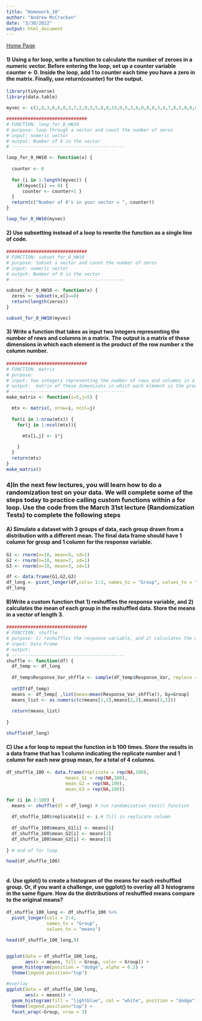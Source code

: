 ```yaml
---
title: "Homework_10"
author: "Andrew McCracken"
date: "3/30/2022"
output: html_document
---
```


[Home Page](index.html)

#### **1) Using a for loop, write a function to calculate the number of zeroes in a numeric vector. Before entering the loop, set up a counter variable counter <- 0. Inside the loop, add 1 to counter each time you have a zero in the matrix. Finally, use return(counter) for the output.**
```r
library(tidyverse)
library(data.table)

myvec <- c(1,0,3,0,6,0,3,7,2,0,3,5,8,0,33,0,5,2,6,0,0,0,3,4,7,8,5,0,0,6)

##############################
# FUNCTION: loop_for_0_HW10
# purpose: loop through a vector and count the number of zeros
# input: numeric vector
# output: Number of 0 in the vector 
# ------------------------------------------

loop_for_0_HW10 <- function(x) {
  
  counter <- 0
  
  for (i in 1:length(myvec)) {
    if(myvec[i] == 0) {
      counter <- counter+1 }
  }
  return(c("Number of 0's in your vector = ", counter))
}

loop_for_0_HW10(myvec)
```

#### **2) Use subsetting instead of a loop to rewrite the function as a single line of code.**
```r
##############################
# FUNCTION: subset_for_0_HW10
# purpose: Subset a vector and count the number of zeros
# input: numeric vector
# output: Number of 0 in the vector 
# ------------------------------------------

subset_for_0_HW10 <- function(x) {
  zeros <- subset(x,x[]==0)
  return(length(zeros))
}

subset_for_0_HW10(myvec)
```


#### **3) Write a function that takes as input two integers representing the number of rows and columns in a matrix. The output is a matrix of these dimensions in which each element is the product of the row number x the column number.**

```r
##############################
# FUNCTION: matrix
# purpose: 
# input: two integers representing the number of rows and columns in a matrix
# output:  matrix of these dimensions in which each element is the product of the row number x the column numbe
# ------------------------------------------
make_matrix <- function(i=5,j=5) {

  mtx <- matrix(, nrow=i, ncol=j)
  
  for(i in 1:nrow(mtx)) {
    for(j in 1:ncol(mtx)){
      
      mtx[i,j] <- i*j

    }
  }
  return(mtx)
}
make_matrix()
```

### **4)In the next few lectures, you will learn how to do a randomization test on your data. We will complete some of the steps today to practice calling custom functions within a for loop. Use the code from the March 31st lecture (Randomization Tests) to complete the following steps**

#### **A) Simulate a dataset with 3 groups of data, each group drawn from a distribution with a different mean. The final data frame should have 1 column for group and 1 column for the response variable.**

```r
G1 <- rnorm(n=10, mean=5, sd=1)
G2 <- rnorm(n=10, mean=7, sd=1)
G3 <- rnorm(n=10, mean=3, sd=1)

df <- data.frame(G1,G2,G3)
df_long <- pivot_longer(df,cols= 1:3, names_to = "Group", values_to = "Response_Var")
df_long
```

#### **B)Write a custom function that 1) reshuffles the response variable, and 2) calculates the mean of each group in the reshuffled data. Store the means in a vector of length 3.**

```r

##############################
# FUNCTION: shuffle
# purpose: 1) reshuffles the response variable, and 2) calculates the mean of each group in the reshuffled data. Store the means in a vector of length 3.
# input: Data Frame
# output:  
# ------------------------------------------
shuffle <- function(df) {
  df_temp <- df_long
  
  df_temp$Response_Var_shffle <- sample(df_temp$Response_Var, replace = FALSE)
  
  setDT(df_temp)
  means <- df_temp[ ,list(mean=mean(Response_Var_shffle)), by=Group]
  means_list <- as.numeric(c(means[1,2],means[2,2],means[3,2]))
  
  return(means_list)
  
}

shuffle(df_long)
```

#### **C) Use a for loop to repeat the function in b 100 times. Store the results in a data frame that has 1 column indicating the replicate number and 1 column for each new group mean, for a total of 4 columns.**

```r

df_shuffle_100 <- data.frame(replicate = rep(NA,100), 
                      means_G1 = rep(NA,100), 
                      mean_G2 = rep(NA,100),
                      mean_G3 = rep(NA,100))

for (i in 1:100) {
  means <- shuffle(df = df_long) # run randomization_test() function
  
  df_shuffle_100$replicate[i] <- i # fill in replicate column
  
  df_shuffle_100$means_G1[i] <- means[1]
  df_shuffle_100$mean_G2[i] <- means[2] 
  df_shuffle_100$mean_G3[i] <- means[3]
  
} # end of for loop

head(df_shuffle_100)
  
```

#### **d. Use qplot() to create a histogram of the means for each reshuffled group. Or, if you want a challenge, use ggplot() to overlay all 3 histograms in the same figure. How do the distributions of reshuffled means compare to the original means?**

```r
df_shuffle_100_long <- df_shuffle_100 %>%
  pivot_longer(cols = 2:4,
               names_to = "Group",
               values_to = "means")

head(df_shuffle_100_long,9)


ggplot(data = df_shuffle_100_long, 
       aes(x = means, fill = Group, color = Group)) +
  geom_histogram(position = "dodge", alpha = 0.2) +
  theme(legend.position="top")

#overlay
ggplot(data = df_shuffle_100_long, 
       aes(x = means)) +
  geom_histogram(fill = "lightblue", col = "white", position = "dodge") +
  theme(legend.position="top") +
  facet_wrap(~Group, nrow = 3)
```








